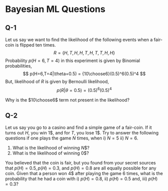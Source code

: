 # Bayesian ML Questions

## Q-1
Let us say we want to find the likelihood of the following events when a fair-coin is flipped ten times.
$$
R = \{H,T,H,H,T,H,T,T,H,H\}
$$
Probability $p(H=6, T=4)$ in this experiment is given by Binomial probabilities,
$$
p(H=6,T=4|\theta=0.5) = {10\choose6}(0.5)^6(0.5)^4 
$$
But, likelihood of $R$ is given by Bernoulli likelihood,
$$
p(R|\theta=0.5) = (0.5)^6(0.5)^4
$$

Why is the $10\choose6$ term not present in the likelihood?

## Q-2
Let us say you go to a casino and find a simple game of a fair-coin. If it turns out $H$, you win $1\$$, and for $T$, you lose $1\$$. Try to answer the following questions if one plays the game $N$ times, when i) $N=5$ ii) $N=6$.

1. What is the likelihood of winning $N\$$?
1. What is the likelihood of winning $0\$$?

You believed that the coin is fair, but you found from your secret sources that $p(H)=0.5, p(H)=0.3$, and $p(H)=0.8$ are all equally possible for any coin. Given that a person won $4\$$ after playing the game $6$ times, what is the probability that he had a coin with i) $p(H)=0.8$, ii) $p(H)=0.5$ and, iii) $p(H)=0.3$?